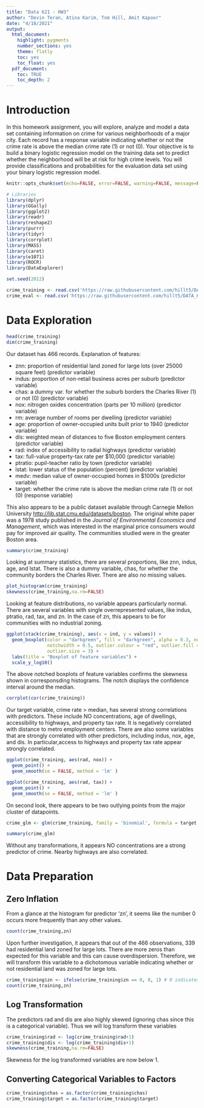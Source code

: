```yaml
---
title: "Data 621 - HW3"
author: "Devin Teran, Atina Karim, Tom Hill, Amit Kapoor"
date: "4/18/2021"
output:
  html_document:
    highlight: pygments
    number_sections: yes
    theme: flatly
    toc: yes
    toc_float: yes
  pdf_document:
    toc: TRUE
    toc_depth: 2 
---
```

# Introduction

In this homework assignment, you will explore, analyze and model a data set containing information on crime for various neighborhoods of a major city. Each record has a response variable indicating whether
or not the crime rate is above the median crime rate (1) or not (0). Your objective is to build a binary logistic regression model on the training data set to predict whether the neighborhood will be at risk for high crime levels. You will provide classifications and probabilities for the evaluation data set using your binary logistic regression model.


```r
knitr::opts_chunk$set(echo=FALSE, error=FALSE, warning=FALSE, message=FALSE)
```


```r
# Libraries
library(dplyr)
library(GGally)
library(ggplot2)
library(readr)
library(reshape2)
library(purrr)
library(tidyr)
library(corrplot)
library(MASS)
library(caret)
library(e1071)
library(ROCR)
library(DataExplorer)
```


```r
set.seed(2012)

crime_training <- read.csv('https://raw.githubusercontent.com/hillt5/DATA_621/master/HW3/crime-training-data_modified.csv')
crime_eval <- read.csv('https://raw.githubusercontent.com/hillt5/DATA_621/master/HW3/crime-evaluation-data_modified.csv')
```

# Data Exploration

```r
head(crime_training)
dim(crime_training)
```
Our dataset has 466 records.
Explanation of features:

* znn: proportion of residential land zoned for large lots (over 25000 square feet) (predictor variable)
* indus: proportion of non-retail business acres per suburb (predictor variable)
* chas: a dummy var. for whether the suburb borders the Charles River (1) or not (0) (predictor variable)
* nox: nitrogen oxides concentration (parts per 10 million) (predictor variable)
* rm: average number of rooms per dwelling (predictor variable)
* age: proportion of owner-occupied units built prior to 1940 (predictor variable)
* dis: weighted mean of distances to five Boston employment centers (predictor variable)
* rad: index of accessibility to radial highways (predictor variable)
* tax: full-value property-tax rate per $10,000 (predictor variable)
* ptratio: pupil-teacher ratio by town (predictor variable)
* lstat: lower status of the population (percent) (predictor variable)
* medv: median value of owner-occupied homes in $1000s (predictor variable)
* target: whether the crime rate is above the median crime rate (1) or not (0) (response variable)

This also appears to be a public dataset available through Carnegie Mellon University <http://lib.stat.cmu.edu/datasets/boston>.  The original white paper was a 1978 study published in the _Journal of Environmental Economics and Management_, which was interested in the marginal price consumers would pay for improved air quality. The communities studied were in the greater Boston area.

```r
summary(crime_training)
```

Looking at summary statistics, there are several proportions, like znn, indus, age, and lstat.  There is also a dummy variable, chas, for whether the community borders the Charles River. There are also no missing values.

```r
plot_histogram(crime_training)
skewness(crime_training,na.rm=FALSE)
```



Looking at feature distributions, no variable appears particularly normal. There are several variables with single overrepresented values, like indus, ptratio, rad, tax, and zn. In the case of zn, this appears to be for communities with no industrial zoning.




```r
ggplot(stack(crime_training), aes(x = ind, y = values)) +
  geom_boxplot(color = "darkgreen", fill = "darkgreen", alpha = 0.3, notch = TRUE,
               notchwidth = 0.5, outlier.colour = "red", outlier.fill = "red",
               outlier.size = 3) + 
  labs(title = "Boxplot of feature variables") + 
  scale_y_log10()
```

The above notched boxplots of feature variables confirms the skewness shown in corresponsding histograms. The notch displays the confidence interval around the median.



```r
corrplot(cor(crime_training))
```

Our target variable, crime rate > median, has several strong correlations with predictors. These include NO concentrations, age of dwellings, accessibility to highways, and property tax rate. It is negatively correlated with distance to metro employment centers.  There are also some variables that are strongly correlated with other predictors, including indus, nox, age, and dis. In particular,access to highways and property tax rate appear strongly correlated.


```r
ggplot(crime_training, aes(rad, nox)) +
  geom_point() +
  geom_smooth(se = FALSE, method = 'lm' )
```


```r
ggplot(crime_training, aes(rad, tax)) +
  geom_point() +
  geom_smooth(se = FALSE, method = 'lm' )
```

On second look, there appears to be two outlying points from the major cluster of datapoints.



```r

crime_glm <- glm(crime_training, family = 'binomial', formula = target ~.)

summary(crime_glm)

```

Without any transformations, it appears NO concentrations are a strong predictor of crime. Nearby highways are also correlated.

# Data Preparation

## Zero Inflation

From a glance at the histogram for predictor 'zn', it seems like the number 0 occurs more frequently than any other values. 

```r
count(crime_training,zn)
```
Upon further investigation, it appears that out of the 466 observations, 339 had residential land zoned for large lots. There are more zeros than expected for this variable and this can cause overdispersion. Therefore, we will transform this variable to a dichotomous variable indicating whether or not residential land was zoned for large lots.

```r
crime_training$zn <- ifelse(crime_training$zn == 0, 0, 1) # 0 indicates that the neighborhood does not have residential land zoned for large lots and 1 indicates that it does
count(crime_training,zn)
```
## Log Transformation

The predictors rad and dis are also highly skewed (ignoring chas since this is a categorical variable). Thus we will log transform these variables

```r
crime_training$rad <- log(crime_training$rad+1)
crime_training$dis <- log(crime_training$dis+1)
skewness(crime_training,na.rm=FALSE)
```
Skewness for the log transformed variables are now below 1.

## Converting Categorical Variables to Factors

```r
crime_training$chas = as.factor(crime_training$chas)
crime_training$target = as.factor(crime_training$target)
```

